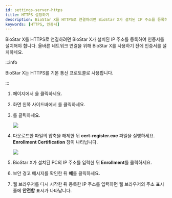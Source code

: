 ```yaml
---
id: settings-server-https
title: HTTPS 설정하기
description: BioStar X를 HTTPS로 연결하려면 BioStar X가 설치된 IP 주소를 등록하여 인증서를 설치해야 합니다. 올바른 네트워크 연결을 위해 BioStar X를 사용하기 전에 인증서를 설치하세요.
keywords: [HTTPS, 인증서]
---
```


BioStar X를 HTTPS로 연결하려면 BioStar X가 설치된 IP 주소를 등록하여 인증서를 설치해야 합니다. 올바른 네트워크 연결을 위해 BioStar X를 사용하기 전에 인증서를 설치하세요.

:::info

BioStar X는 HTTPS를 기본 통신 프로토콜로 사용합니다.

:::

1. <Cmd sid='shell.header.launcher' /> 페이지에서 <Cmd sid='shell.header.setting' />을 클릭하세요.

1. 화면 왼쪽 사이드바에서 <Cmd sid="setting.https.https" product='2' />를 클릭하세요.

1. <Cmd sid="button.certDownload" product='2' />를 클릭하세요.

    <Image src='/img/biostarx-settings-server-https.png' className='none' />

1. 다운로드한 파일의 압축을 해제한 뒤 **cert-register.exe** 파일을 실행하세요. **Enrollment Certification** 창이 나타납니다.

    <Image src='/img/common/biostarx-settings-server-enrollment-certification.png' className='none' alone />

1. BioStar X가 설치된 PC의 IP 주소를 입력한 뒤 **Enrollment**를 클릭하세요.

1. 보안 경고 메시지를 확인한 뒤 **예**를 클릭하세요.

1. 웹 브라우저를 다시 시작한 뒤 등록한 IP 주소를 입력하면 웹 브라우저의 주소 표시줄에 **안전함** 표시가 나타납니다.